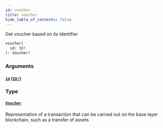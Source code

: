 ```yaml
---
id: voucher
title: voucher
hide_table_of_contents: false
---
```



Get voucher based on its identifier

```graphql
voucher(
  id: ID!
): Voucher!
```


### Arguments

#### [`id`](#) ([`ID!`](../scalars/id.mdx))




### Type

#### [`Voucher`](../objects/voucher.mdx)

Representation of a transaction that can be carried out on the base layer blockchain, such as a transfer of assets




